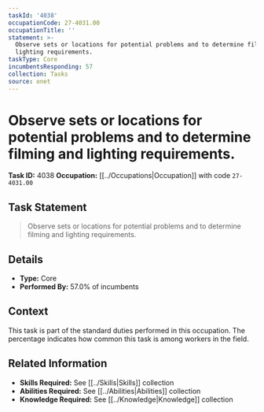```yaml
---
taskId: '4038'
occupationCode: 27-4031.00
occupationTitle: ''
statement: >-
  Observe sets or locations for potential problems and to determine filming and
  lighting requirements.
taskType: Core
incumbentsResponding: 57
collection: Tasks
source: onet
---
```

# Observe sets or locations for potential problems and to determine filming and lighting requirements.

**Task ID:** 4038
**Occupation:** [[../Occupations|Occupation]] with code `27-4031.00`

## Task Statement

> Observe sets or locations for potential problems and to determine filming and lighting requirements.

## Details

- **Type:** Core
- **Performed By:** 57.0% of incumbents

## Context

This task is part of the standard duties performed in this occupation. The percentage indicates how common this task is among workers in the field.

## Related Information

- **Skills Required:** See [[../Skills|Skills]] collection
- **Abilities Required:** See [[../Abilities|Abilities]] collection
- **Knowledge Required:** See [[../Knowledge|Knowledge]] collection
